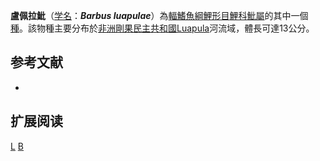 {{Speciesbox 
| taxon = Barbus luapulae
| status = LC
| status_system = IUCN3.1
| authority = [[Fowler|Fowler]], 1915
| synonyms = *''Barbus intermedius''<br /><small>Boulenger, 1915</small>
*''Barilius intermedius''<br /><small>Boulenger, 1915</small>
*''Raiamas intermedius''<br /><small>Boulenger, 1915</small>
}}

'''盧佩拉魮'''（[[学名|学名]]：'''''Barbus luapulae'''''）為[[輻鰭魚綱|輻鰭魚綱]][[鯉形目|鯉形目]][[鯉科|鯉科]][[魮屬|魮屬]]的其中一個[[種|種]]。該物種主要分布於[[非洲|非洲]][[剛果民主共和國|剛果民主共和國]]Luapula河流域，體長可達13公分。

== 参考文献 ==
*{{FishBase_species|genus=Barbus|species=luapulae|year=2011|month=12}}

== 扩展阅读 ==
{{refbegin}}
{{wikispecies-inline|Barbus luapulae|盧佩拉魮}}
{{refend}}
{{Taxonbar|from=Q3766651}}

[[Category:魮屬|L]]
[[Category:1915年描述的魚類|B]]

{{魚類小作品}}